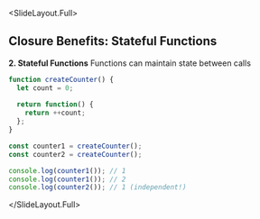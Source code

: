 
<SlideLayout.Full>
## Closure Benefits: Stateful Functions

**2. Stateful Functions**
Functions can maintain state between calls

```javascript
function createCounter() {
  let count = 0;
  
  return function() {
    return ++count;
  };
}

const counter1 = createCounter();
const counter2 = createCounter();

console.log(counter1()); // 1
console.log(counter1()); // 2
console.log(counter2()); // 1 (independent!)
```
</SlideLayout.Full>